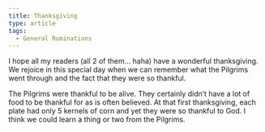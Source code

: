 ```yaml
---
title: Thanksgiving
type: article
tags:
  - General Ruminations
---
```


I hope all my readers (all 2 of them… haha) have a wonderful thanksgiving. We rejoice in this special day when we can remember what the Pilgrims went through and the fact that they were so thankful.

The Pilgrims were thankful to be alive. They certainly didn’t have a lot of food to be thankful for as is often believed. At that first thanksgiving, each plate had only 5 kernels of corn and yet they were so thankful to God. I think we could learn a thing or two from the Pilgrims.
